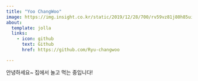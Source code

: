 ```yaml
---
title: "Yoo ChangWoo"
image: https://img.insight.co.kr/static/2019/12/28/700/rv59vz81j80h85ui36p6.jpg
about:
  template: jolla
  links:
    - icon: github
      text: Github
      href: https://github.com/Ryu-changwoo

---
```


안녕하세요~ 집에서 놀고 먹는 중입니다!
